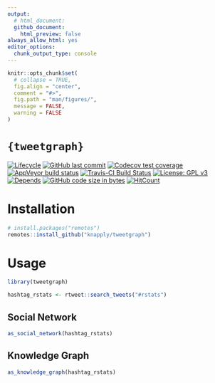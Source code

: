 ```yaml
---
output: 
  # html_document:
  github_document:
    html_preview: false
always_allow_html: yes
editor_options: 
  chunk_output_type: console
---
```


<!-- README.Rmd generates README.md. -->

```r
knitr::opts_chunk$set(
  # collapse = TRUE,
  fig.align = "center",
  comment = "#>",
  fig.path = "man/figures/",
  message = FALSE,
  warning = FALSE
)
```


# `{tweetgraph}`

<!-- badges: start -->
[![Lifecycle](https://img.shields.io/badge/lifecycle-experimental-orange.svg)](https://www.tidyverse.org/lifecycle/#experimental)
[![GitHub last commit](https://img.shields.io/github/last-commit/knapply/tweetgraph.svg)](https://github.com/knapply/tweetgraph/commits/master)
[![Codecov test coverage](https://codecov.io/gh/knapply/tweetgraph/branch/master/graph/badge.svg)](https://codecov.io/gh/knapply/tweetgraph?branch=master)
[![AppVeyor build status](https://ci.appveyor.com/api/projects/status/github/knapply/tweetgraph?branch=master&svg=true)](https://ci.appveyor.com/project/knapply/tweetgraph)
[![Travis-CI Build Status](https://travis-ci.org/knapply/tweetgraph.svg?branch=master)](https://travis-ci.org/knapply/tweetgraph)
[![License: GPL v3](https://img.shields.io/badge/License-GPLv3-blue.svg)](https://www.gnu.org/licenses/gpl-3.0)
[![Depends](https://img.shields.io/badge/Depends-GNU_R>=3.6-blue.svg)](https://www.r-project.org/)
[![GitHub code size in bytes](https://img.shields.io/github/languages/code-size/knapply/tweetgraph.svg)](https://github.com/knapply/tweetgraph)
[![HitCount](http://hits.dwyl.io/knapply/tweetgraph.svg)](http://hits.dwyl.io/knapply/tweetgraph)
<!-- badges: end -->



# Installation

```r
# install.packages("remotes")
remotes::install_github("knapply/tweetgraph")
```

# Usage

```r
library(tweetgraph)

hashtag_rstats <- rtweet::search_tweets("#rstats")
```

## Social Network

```r
as_social_network(hashtag_rstats)
```

## Knowledge Graph

```r
as_knowledge_graph(hashtag_rstats)
```




